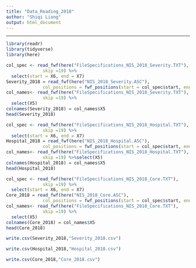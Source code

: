 ---
title: "Data_Reading_2018"
author: "Shiqi Liang"
output: html_document
---
---
```{r}
library(readr)
library(tidyverse)
library(here)

col_spec <- read_fwf(here("FileSpecifications_NIS_2018_Severity.TXT"), 
              skip =19) %>%
  select(start = X6, end = X7)
Severity_2018 = read_fwf(here("NIS_2018_Severity.ASC"), 
              col_positions = fwf_positions(start = col_spec$start, end = col_spec$end))
col_names<- read_fwf(here("FileSpecifications_NIS_2018_Severity.TXT"), 
              skip =19) %>%
  select(X5)
colnames(Severity_2018) = col_names$X5
head(Severity_2018)
```

```{r}
col_spec <- read_fwf(here("FileSpecifications_NIS_2018_Hospital.TXT"), 
              skip =19) %>%
  select(start = X6, end = X7)
Hospital_2018 = read_fwf(here("NIS_2018_Hospital.ASC"), 
              col_positions = fwf_positions(start = col_spec$start, end = col_spec$end))
col_names<- read_fwf(here("FileSpecifications_NIS_2018_Hospital.TXT"), 
              skip =19) %>%select(X5)
colnames(Hospital_2018) = col_names$X5
head(Hospital_2018)
```

```{R}
col_spec <- read_fwf(here("FileSpecifications_NIS_2018_Core.TXT"), 
              skip =19) %>%
  select(start = X6, end = X7)
Core_2018 = read_fwf(here("NIS_2018_Core.ASC"), 
              col_positions = fwf_positions(start = col_spec$start, end = col_spec$end))
col_names<- read_fwf(here("FileSpecifications_NIS_2018_Core.TXT"), 
              skip =19) %>%
  select(X5)
colnames(Core_2018) = col_names$X5
head(Core_2018)
```

```{r}
write.csv(Severity_2018,"Severity_2018.csv")
```

```{r}
write.csv(Hospital_2018,"Hospital_2018.csv")
```

```{r}
write.csv(Core_2018,"Core_2018.csv")
```
